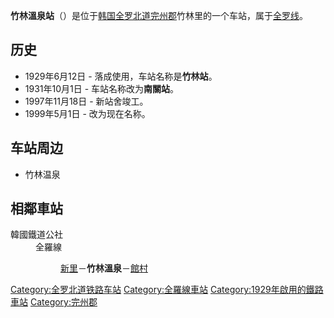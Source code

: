 {{朝鮮半島車站資訊
|公司色 = #0066b3
|文字色 = 
|站名 = 竹林溫泉站<br />{{lang|en|Jungnim Oncheon}}
|圖片 =JungnimoncheonSta.jpg
|pxl = 
|圖片說明 =车站站舍
|所屬路線 = [[全罗线|全罗线]]
|車站編號 = 
|前一站 = [[新里站_(全羅北道)|新里]]
|前一站距離 = 5.1
|後一站距離 = 9.0
|後一站 = [[馆村站|馆村]]
|距離 = 40.0
|起點站 = [[益山站|益山]]
|諺文 = 죽림온천역
|朝鮮漢字 = 竹林溫泉驛
|文觀部式 =Jungnim Oncheon-yeok 
|馬-賴式 =
|副站名 = 
|停站路線數 = 
|所屬公司 = [[韩国铁道公社|韩国铁道公社]]
|所在地 =[[全罗北道|全罗北道]][[完州郡|完州郡]]竹林里437-1
|車站構造 = 高架車站
|月台配置 = 2面4線
|啟用年月日 =1929年6月12日 
|廢站年月日 = 
|上下車人次 =
|統計年度 =
|轉車 = 
|備註 = 
|全寬備註 = 
}}

'''竹林溫泉站'''（{{kor|諺=죽림온천역|漢=竹林溫泉驛|羅=Jungnim Oncheon yeok|f=y}}）是位于[[韩国|韩国]][[全罗北道|全罗北道]][[完州郡|完州郡]]竹林里的一个车站，属于[[全罗线|全罗线]]。

== 历史 ==
*1929年6月12日 - 落成使用，车站名称是'''竹林站'''。
*1931年10月1日 - 车站名称改为'''南關站'''。
*1997年11月18日 - 新站舍竣工。
*1999年5月1日 - 改为现在名称。

== 车站周边 ==
*竹林温泉

== 相鄰車站 ==
;韓國鐵道公社
:全羅線
::[[新里站_(全羅北道)|新里]]－'''竹林溫泉'''－[[館村站|館村]]

{{全罗线}}

[[Category:全罗北道铁路车站|Category:全罗北道铁路车站]]
[[Category:全羅線車站|Category:全羅線車站]]
[[Category:1929年啟用的鐵路車站|Category:1929年啟用的鐵路車站]]
[[Category:完州郡|Category:完州郡]]